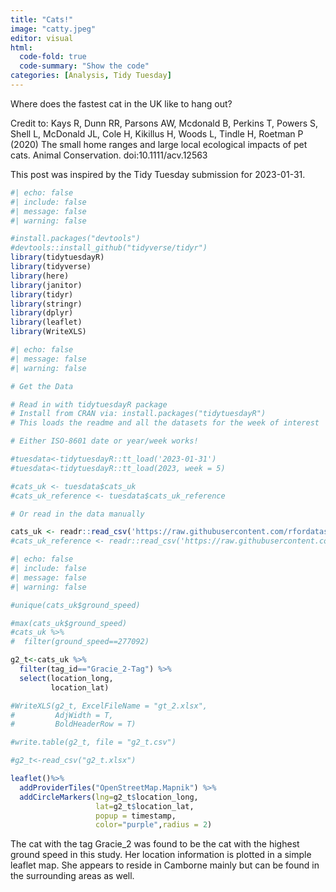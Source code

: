 ```yaml
---
title: "Cats!"
image: "catty.jpeg"
editor: visual 
html:
  code-fold: true
  code-summary: "Show the code"
categories: [Analysis, Tidy Tuesday]
---
```

Where does the fastest cat in the UK like to hang out?


Credit to: Kays R, Dunn RR, Parsons AW, Mcdonald B, Perkins T, Powers S, Shell L, McDonald JL, Cole H, Kikillus H, Woods L, Tindle H, Roetman P (2020) The small home ranges and large local ecological impacts of pet cats. Animal Conservation. doi:10.1111/acv.12563

This post was inspired by the Tidy Tuesday submission for 2023-01-31.

```r
#| echo: false
#| include: false
#| message: false
#| warning: false

#install.packages("devtools")
#devtools::install_github("tidyverse/tidyr")
library(tidytuesdayR)
library(tidyverse)
library(here)
library(janitor)
library(tidyr)
library(stringr)
library(dplyr)
library(leaflet)
library(WriteXLS)
```

```r
#| echo: false
#| message: false
#| warning: false

# Get the Data

# Read in with tidytuesdayR package 
# Install from CRAN via: install.packages("tidytuesdayR")
# This loads the readme and all the datasets for the week of interest

# Either ISO-8601 date or year/week works!

#tuesdata<-tidytuesdayR::tt_load('2023-01-31')
#tuesdata<-tidytuesdayR::tt_load(2023, week = 5)

#cats_uk <- tuesdata$cats_uk
#cats_uk_reference <- tuesdata$cats_uk_reference

# Or read in the data manually

cats_uk <- readr::read_csv('https://raw.githubusercontent.com/rfordatascience/tidytuesday/master/data/2023/2023-01-31/cats_uk.csv')
#cats_uk_reference <- readr::read_csv('https://raw.githubusercontent.com/rfordatascience/tidytuesday/master/data/2023/2023-01-31/cats_uk_reference.csv')
```

```r
#| echo: false
#| include: false
#| message: false
#| warning: false

#unique(cats_uk$ground_speed)

#max(cats_uk$ground_speed)
#cats_uk %>%
#  filter(ground_speed==277092)

g2_t<-cats_uk %>%
  filter(tag_id=="Gracie_2-Tag") %>%
  select(location_long,
         location_lat)

#WriteXLS(g2_t, ExcelFileName = "gt_2.xlsx",
#         AdjWidth = T,
#         BoldHeaderRow = T)

#write.table(g2_t, file = "g2_t.csv")

#g2_t<-read_csv("g2_t.xlsx")
```

```r
leaflet()%>% 
  addProviderTiles("OpenStreetMap.Mapnik") %>% 
  addCircleMarkers(lng=g2_t$location_long,
                   lat=g2_t$location_lat,
                   popup = timestamp,
                   color="purple",radius = 2)
```

The cat with the tag Gracie_2 was found to be the cat with the highest ground speed in this study. Her location information is plotted in a simple leaflet map. She appears to reside in Camborne mainly but can be found in the surrounding areas as well.